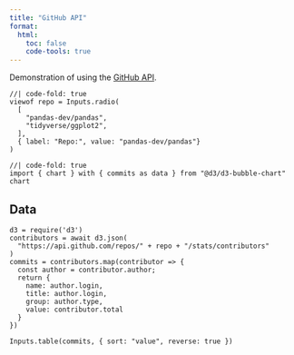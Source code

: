 ```yaml
---
title: "GitHub API"
format: 
  html:
    toc: false
    code-tools: true
---
```


Demonstration of using the [GitHub API](https://developer.github.com/v3). 

```ojs
//| code-fold: true
viewof repo = Inputs.radio(
  [
    "pandas-dev/pandas",
    "tidyverse/ggplot2",
  ], 
  { label: "Repo:", value: "pandas-dev/pandas"}
)
```

```ojs
//| code-fold: true
import { chart } with { commits as data } from "@d3/d3-bubble-chart"
chart
```


## Data

```ojs
d3 = require('d3')
contributors = await d3.json(
  "https://api.github.com/repos/" + repo + "/stats/contributors"
)
commits = contributors.map(contributor => {
  const author = contributor.author;
  return {
    name: author.login,
    title: author.login,
    group: author.type,
    value: contributor.total
  }
})
```

```ojs
Inputs.table(commits, { sort: "value", reverse: true })
```


